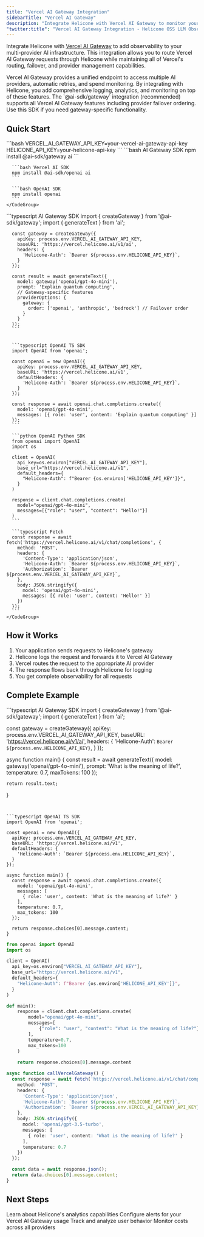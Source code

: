 ```yaml
---
title: "Vercel AI Gateway Integration"
sidebarTitle: "Vercel AI Gateway"
description: "Integrate Helicone with Vercel AI Gateway to monitor your multi-provider AI requests with comprehensive logging and analytics."
"twitter:title": "Vercel AI Gateway Integration - Helicone OSS LLM Observability"
---
```


Integrate Helicone with [Vercel AI Gateway](https://vercel.com/docs/ai-gateway) to add observability to your multi-provider AI infrastructure. This integration allows you to route Vercel AI Gateway requests through Helicone while maintaining all of Vercel's routing, failover, and provider management capabilities.

<Info>
Vercel AI Gateway provides a unified endpoint to access multiple AI providers, automatic retries, and spend monitoring. By integrating with Helicone, you add comprehensive logging, analytics, and monitoring on top of these features.
</Info>

<Note>
The `@ai-sdk/gateway` integration (recommended) supports all Vercel AI Gateway features including provider failover ordering. Use this SDK if you need gateway-specific functionality.
</Note>

## Quick Start

<Steps>
  <Step title="Set up environment variables">
    ```bash
    VERCEL_AI_GATEWAY_API_KEY=your-vercel-ai-gateway-api-key
    HELICONE_API_KEY=your-helicone-api-key
    ```
  </Step>

  <Step title="Install SDK">
    <CodeGroup>
      ```bash AI Gateway SDK
      npm install @ai-sdk/gateway ai
      ```
      
      ```bash Vercel AI SDK
      npm install @ai-sdk/openai ai
      ```
      
      ```bash OpenAI SDK
      npm install openai
      ```
    </CodeGroup>
  </Step>

  <Step title="Route requests through Helicone">
    <CodeGroup>
      ```typescript AI Gateway SDK
      import { createGateway } from '@ai-sdk/gateway';
      import { generateText } from 'ai';

      const gateway = createGateway({
        apiKey: process.env.VERCEL_AI_GATEWAY_API_KEY,
        baseURL: 'https://vercel.helicone.ai/v1/ai',
        headers: {
          'Helicone-Auth': `Bearer ${process.env.HELICONE_API_KEY}`,
        }
      });

      const result = await generateText({
        model: gateway('openai/gpt-4o-mini'),
        prompt: 'Explain quantum computing',
        // Gateway-specific features
        providerOptions: {
          gateway: {
            order: ['openai', 'anthropic', 'bedrock'] // Failover order
          }
        }
      });
      ```
      

      ```typescript OpenAI TS SDK
      import OpenAI from 'openai';

      const openai = new OpenAI({
        apiKey: process.env.VERCEL_AI_GATEWAY_API_KEY,
        baseURL: 'https://vercel.helicone.ai/v1',
        defaultHeaders: {
          'Helicone-Auth': `Bearer ${process.env.HELICONE_API_KEY}`,
        }
      });

      const response = await openai.chat.completions.create({
        model: 'openai/gpt-4o-mini',
        messages: [{ role: 'user', content: 'Explain quantum computing' }]
      });
      ```

      ```python OpenAI Python SDK
      from openai import OpenAI
      import os

      client = OpenAI(
        api_key=os.environ["VERCEL_AI_GATEWAY_API_KEY"],
        base_url="https://vercel.helicone.ai/v1",
        default_headers={
          "Helicone-Auth": f"Bearer {os.environ['HELICONE_API_KEY']}",
        }
      )

      response = client.chat.completions.create(
        model="openai/gpt-4o-mini",
        messages=[{"role": "user", "content": "Hello!"}]
      )
      ```

      ```typescript Fetch
      const response = await fetch('https://vercel.helicone.ai/v1/chat/completions', {
        method: 'POST',
        headers: {
          'Content-Type': 'application/json',
          'Helicone-Auth': `Bearer ${process.env.HELICONE_API_KEY}`,
          'Authorization': `Bearer ${process.env.VERCEL_AI_GATEWAY_API_KEY}`,
        },
        body: JSON.stringify({
          model: 'openai/gpt-4o-mini',
          messages: [{ role: 'user', content: 'Hello!' }]
        })
      });
      ```
    </CodeGroup>
  </Step>
</Steps>

## How it Works

1. Your application sends requests to Helicone's gateway
2. Helicone logs the request and forwards it to Vercel AI Gateway
3. Vercel routes the request to the appropriate AI provider
4. The response flows back through Helicone for logging
5. You get complete observability for all requests

## Complete Example

<CodeGroup>
  ```typescript AI Gateway SDK
  import { createGateway } from '@ai-sdk/gateway';
  import { generateText } from 'ai';

  const gateway = createGateway({
    apiKey: process.env.VERCEL_AI_GATEWAY_API_KEY,
    baseURL: 'https://vercel.helicone.ai/v1/ai',
    headers: {
      'Helicone-Auth': `Bearer ${process.env.HELICONE_API_KEY}`,
    }
  });

  async function main() {
    const result = await generateText({
      model: gateway('openai/gpt-4o-mini'),
      prompt: 'What is the meaning of life?',
      temperature: 0.7,
      maxTokens: 100
    });
    
    return result.text;
  }
  ```
  

  ```typescript OpenAI TS SDK
  import OpenAI from 'openai';

  const openai = new OpenAI({
    apiKey: process.env.VERCEL_AI_GATEWAY_API_KEY,
    baseURL: 'https://vercel.helicone.ai/v1',
    defaultHeaders: {
      'Helicone-Auth': `Bearer ${process.env.HELICONE_API_KEY}`,
    }
  });

  async function main() {
    const response = await openai.chat.completions.create({
      model: 'openai/gpt-4o-mini',
      messages: [
        { role: 'user', content: 'What is the meaning of life?' }
      ],
      temperature: 0.7,
      max_tokens: 100
    });
    
    return response.choices[0].message.content;
  }
  ```

  ```python OpenAI Python SDK
  from openai import OpenAI
  import os

  client = OpenAI(
    api_key=os.environ["VERCEL_AI_GATEWAY_API_KEY"],
    base_url="https://vercel.helicone.ai/v1",
    default_headers={
      "Helicone-Auth": f"Bearer {os.environ['HELICONE_API_KEY']}",
    }
  )

  def main():
      response = client.chat.completions.create(
          model="openai/gpt-4o-mini",
          messages=[
              {"role": "user", "content": "What is the meaning of life?"}
          ],
          temperature=0.7,
          max_tokens=100
      )
      
      return response.choices[0].message.content
  ```

  ```typescript Fetch
  async function callVercelGateway() {
    const response = await fetch('https://vercel.helicone.ai/v1/chat/completions', {
      method: 'POST',
      headers: {
        'Content-Type': 'application/json',
        'Helicone-Auth': `Bearer ${process.env.HELICONE_API_KEY}`,
        'Authorization': `Bearer ${process.env.VERCEL_AI_GATEWAY_API_KEY}`,
      },
      body: JSON.stringify({
        model: 'openai/gpt-3.5-turbo',
        messages: [
          { role: 'user', content: 'What is the meaning of life?' }
        ],
        temperature: 0.7
      })
    });

    const data = await response.json();
    return data.choices[0].message.content;
  }
  ```
</CodeGroup>

## Next Steps

<CardGroup cols={2}>
  <Card
    title="Explore Analytics"
    icon="chart-line"
    href="/features/analytics"
  >
    Learn about Helicone's analytics capabilities
  </Card>
  <Card
    title="Set Up Alerts"
    icon="bell"
    href="/features/alerts"
  >
    Configure alerts for your Vercel AI Gateway usage
  </Card>
  <Card
    title="User Tracking"
    icon="users"
    href="/features/user-tracking"
  >
    Track and analyze user behavior
  </Card>
  <Card
    title="Cost Analysis"
    icon="dollar-sign"
    href="/features/cost-analysis"
  >
    Monitor costs across all providers
  </Card>
</CardGroup>
